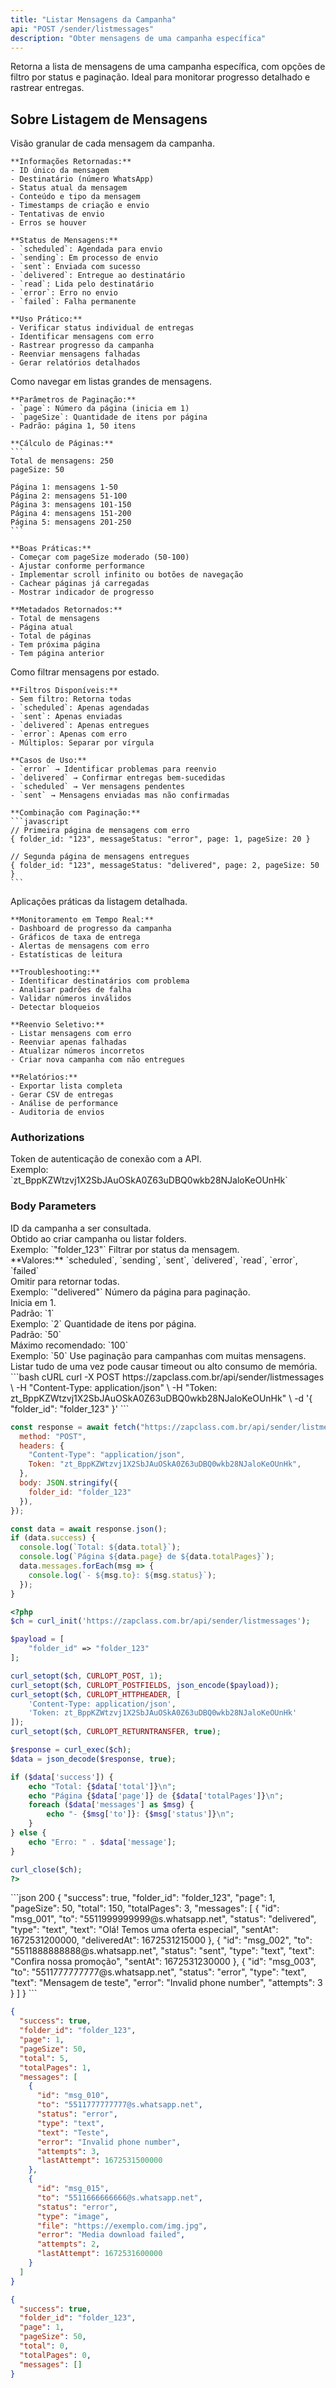 ```yaml
---
title: "Listar Mensagens da Campanha"
api: "POST /sender/listmessages"
description: "Obter mensagens de uma campanha específica"
---
```


Retorna a lista de mensagens de uma campanha específica, com opções de filtro por status e paginação. Ideal para monitorar progresso detalhado e rastrear entregas.

## Sobre Listagem de Mensagens

<AccordionGroup>
  <Accordion title="Detalhamento de Mensagens" icon="envelope">
    Visão granular de cada mensagem da campanha.

    **Informações Retornadas:**
    - ID único da mensagem
    - Destinatário (número WhatsApp)
    - Status atual da mensagem
    - Conteúdo e tipo da mensagem
    - Timestamps de criação e envio
    - Tentativas de envio
    - Erros se houver

    **Status de Mensagens:**
    - `scheduled`: Agendada para envio
    - `sending`: Em processo de envio
    - `sent`: Enviada com sucesso
    - `delivered`: Entregue ao destinatário
    - `read`: Lida pelo destinatário
    - `error`: Erro no envio
    - `failed`: Falha permanente

    **Uso Prático:**
    - Verificar status individual de entregas
    - Identificar mensagens com erro
    - Rastrear progresso da campanha
    - Reenviar mensagens falhadas
    - Gerar relatórios detalhados
  </Accordion>

  <Accordion title="Paginação de Resultados" icon="table-rows">
    Como navegar em listas grandes de mensagens.

    **Parâmetros de Paginação:**
    - `page`: Número da página (inicia em 1)
    - `pageSize`: Quantidade de itens por página
    - Padrão: página 1, 50 itens

    **Cálculo de Páginas:**
    ```
    Total de mensagens: 250
    pageSize: 50

    Página 1: mensagens 1-50
    Página 2: mensagens 51-100
    Página 3: mensagens 101-150
    Página 4: mensagens 151-200
    Página 5: mensagens 201-250
    ```

    **Boas Práticas:**
    - Começar com pageSize moderado (50-100)
    - Ajustar conforme performance
    - Implementar scroll infinito ou botões de navegação
    - Cachear páginas já carregadas
    - Mostrar indicador de progresso

    **Metadados Retornados:**
    - Total de mensagens
    - Página atual
    - Total de páginas
    - Tem próxima página
    - Tem página anterior
  </Accordion>

  <Accordion title="Filtros por Status" icon="filter">
    Como filtrar mensagens por estado.

    **Filtros Disponíveis:**
    - Sem filtro: Retorna todas
    - `scheduled`: Apenas agendadas
    - `sent`: Apenas enviadas
    - `delivered`: Apenas entregues
    - `error`: Apenas com erro
    - Múltiplos: Separar por vírgula

    **Casos de Uso:**
    - `error` → Identificar problemas para reenvio
    - `delivered` → Confirmar entregas bem-sucedidas
    - `scheduled` → Ver mensagens pendentes
    - `sent` → Mensagens enviadas mas não confirmadas

    **Combinação com Paginação:**
    ```javascript
    // Primeira página de mensagens com erro
    { folder_id: "123", messageStatus: "error", page: 1, pageSize: 20 }

    // Segunda página de mensagens entregues
    { folder_id: "123", messageStatus: "delivered", page: 2, pageSize: 50 }
    ```
  </Accordion>

  <Accordion title="Casos de Uso" icon="lightbulb">
    Aplicações práticas da listagem detalhada.

    **Monitoramento em Tempo Real:**
    - Dashboard de progresso da campanha
    - Gráficos de taxa de entrega
    - Alertas de mensagens com erro
    - Estatísticas de leitura

    **Troubleshooting:**
    - Identificar destinatários com problema
    - Analisar padrões de falha
    - Validar números inválidos
    - Detectar bloqueios

    **Reenvio Seletivo:**
    - Listar mensagens com erro
    - Reenviar apenas falhadas
    - Atualizar números incorretos
    - Criar nova campanha com não entregues

    **Relatórios:**
    - Exportar lista completa
    - Gerar CSV de entregas
    - Análise de performance
    - Auditoria de envios
  </Accordion>
</AccordionGroup>

### Authorizations

<ParamField path="token" type="string" required>
  Token de autenticação de conexão com a API. <br />
  Exemplo: `zt_BppKZWtzvj1X2SbJAuOSkA0Z63uDBQ0wkb28NJaloKeOUnHk`
</ParamField>

### Body Parameters

<ParamField path="folder_id" type="string" required>
  ID da campanha a ser consultada. <br />
  Obtido ao criar campanha ou listar folders. <br />
  Exemplo: `"folder_123"`
</ParamField>

<ParamField path="messageStatus" type="string">
  Filtrar por status da mensagem. <br />
  **Valores:** `scheduled`, `sending`, `sent`, `delivered`, `read`, `error`, `failed` <br />
  Omitir para retornar todas. <br />
  Exemplo: `"delivered"`
</ParamField>

<ParamField path="page" type="integer">
  Número da página para paginação. <br />
  Inicia em 1. <br />
  Padrão: `1` <br />
  Exemplo: `2`
</ParamField>

<ParamField path="pageSize" type="integer">
  Quantidade de itens por página. <br />
  Padrão: `50` <br />
  Máximo recomendado: `100` <br />
  Exemplo: `50`
</ParamField>

<Info>
  Use paginação para campanhas com muitas mensagens. Listar tudo de uma vez pode causar timeout ou alto consumo de memória.
</Info>

<RequestExample>
```bash cURL
curl -X POST https://zapclass.com.br/api/sender/listmessages \
  -H "Content-Type: application/json" \
  -H "Token: zt_BppKZWtzvj1X2SbJAuOSkA0Z63uDBQ0wkb28NJaloKeOUnHk" \
  -d '{
    "folder_id": "folder_123"
  }'
```

```javascript JavaScript
const response = await fetch("https://zapclass.com.br/api/sender/listmessages", {
  method: "POST",
  headers: {
    "Content-Type": "application/json",
    Token: "zt_BppKZWtzvj1X2SbJAuOSkA0Z63uDBQ0wkb28NJaloKeOUnHk",
  },
  body: JSON.stringify({
    folder_id: "folder_123"
  }),
});

const data = await response.json();
if (data.success) {
  console.log(`Total: ${data.total}`);
  console.log(`Página ${data.page} de ${data.totalPages}`);
  data.messages.forEach(msg => {
    console.log(`- ${msg.to}: ${msg.status}`);
  });
}
```

```php PHP
<?php
$ch = curl_init('https://zapclass.com.br/api/sender/listmessages');

$payload = [
    "folder_id" => "folder_123"
];

curl_setopt($ch, CURLOPT_POST, 1);
curl_setopt($ch, CURLOPT_POSTFIELDS, json_encode($payload));
curl_setopt($ch, CURLOPT_HTTPHEADER, [
    'Content-Type: application/json',
    'Token: zt_BppKZWtzvj1X2SbJAuOSkA0Z63uDBQ0wkb28NJaloKeOUnHk'
]);
curl_setopt($ch, CURLOPT_RETURNTRANSFER, true);

$response = curl_exec($ch);
$data = json_decode($response, true);

if ($data['success']) {
    echo "Total: {$data['total']}\n";
    echo "Página {$data['page']} de {$data['totalPages']}\n";
    foreach ($data['messages'] as $msg) {
        echo "- {$msg['to']}: {$msg['status']}\n";
    }
} else {
    echo "Erro: " . $data['message'];
}

curl_close($ch);
?>
```
</RequestExample>

<ResponseExample>
```json 200
{
  "success": true,
  "folder_id": "folder_123",
  "page": 1,
  "pageSize": 50,
  "total": 150,
  "totalPages": 3,
  "messages": [
    {
      "id": "msg_001",
      "to": "5511999999999@s.whatsapp.net",
      "status": "delivered",
      "type": "text",
      "text": "Olá! Temos uma oferta especial",
      "sentAt": 1672531200000,
      "deliveredAt": 1672531215000
    },
    {
      "id": "msg_002",
      "to": "5511888888888@s.whatsapp.net",
      "status": "sent",
      "type": "text",
      "text": "Confira nossa promoção",
      "sentAt": 1672531230000
    },
    {
      "id": "msg_003",
      "to": "5511777777777@s.whatsapp.net",
      "status": "error",
      "type": "text",
      "text": "Mensagem de teste",
      "error": "Invalid phone number",
      "attempts": 3
    }
  ]
}
```

```json 200
{
  "success": true,
  "folder_id": "folder_123",
  "page": 1,
  "pageSize": 50,
  "total": 5,
  "totalPages": 1,
  "messages": [
    {
      "id": "msg_010",
      "to": "5511777777777@s.whatsapp.net",
      "status": "error",
      "type": "text",
      "text": "Teste",
      "error": "Invalid phone number",
      "attempts": 3,
      "lastAttempt": 1672531500000
    },
    {
      "id": "msg_015",
      "to": "5511666666666@s.whatsapp.net",
      "status": "error",
      "type": "image",
      "file": "https://exemplo.com/img.jpg",
      "error": "Media download failed",
      "attempts": 2,
      "lastAttempt": 1672531600000
    }
  ]
}
```

```json 200
{
  "success": true,
  "folder_id": "folder_123",
  "page": 1,
  "pageSize": 50,
  "total": 0,
  "totalPages": 0,
  "messages": []
}
```

</ResponseExample>
